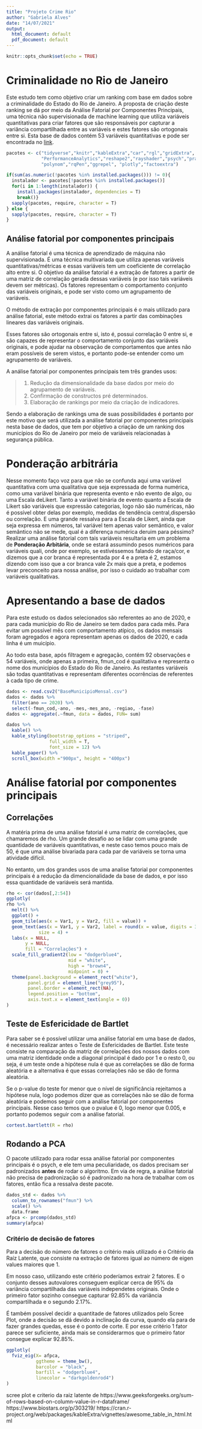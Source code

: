```yaml
---
title: "Projeto Crime Rio"
author: "Gabriela Alves"
date: "14/07/2021"
output:
  html_document: default
  pdf_document: default
---
```


```r
knitr::opts_chunk$set(echo = TRUE)
```

# Criminalidade no Rio de Janeiro
Este estudo tem como objetivo criar um ranking com base em dados sobre a 
criminalidade do Estado do Rio de Janeiro. 
A proposta de criação deste ranking se dá por meio da Análise Fatorial por 
Componentes Principais, uma técnica não supervisionada de machine learning que
utiliza variáveis quantitativas para criar fatores que são responsáveis por 
capturar a variância compartilhada entre as variáveis e estes fatores são
ortogonais entre si.
Esta base de dados contém 53 variáveis quantitativas e pode ser encontrada no 
[link](https://www.ispdados.rj.gov.br:4432/estatistica.html). 


``` r

pacotes <- c("tidyverse","knitr","kableExtra","car","rgl","gridExtra",
             "PerformanceAnalytics","reshape2","rayshader","psych","pracma",
             "polynom","rqPen","ggrepel", "plotly","factoextra")

if(sum(as.numeric(!pacotes %in% installed.packages())) != 0){
  instalador <- pacotes[!pacotes %in% installed.packages()]
  for(i in 1:length(instalador)) {
    install.packages(instalador, dependencies = T)
    break()}
  sapply(pacotes, require, character = T)  
} else {
  sapply(pacotes, require, character = T) 
}

````
## Análise fatorial por componentes principais
A análise fatorial é uma técnica de aprendizado de máquina não supervisionada.
É uma técnica multivariada que utiliza apenas variáveis quantitativas/métricas
e essas variáveis tem um coeficiente de correlação alto entre si. 
O objetivo da análise fatorial é a extração de fatores a partir de uma matriz de
correlação gerada  dessas variáveis (e por isso tais variáveis devem ser métricas). 
Os fatores representam o comportamento conjunto das variáveis originais, e pode
ser visto como um agrupamento de variáveis.

O método de extração por componentes principais é o mais utilizado para análise
fatorial, este método extrai os fatores a partir das combinações lineares das
variáveis originais.


Esses fatores são ortogonais entre si, isto é, possui correlação 0 entre si, e 
são capazes de representar o comportamento conjunto das variáveis originais, e
pode ajudar na observação de comportamentos  que antes não eram possíveis de 
serem vistos, e portanto pode-se entender como um agrupamento de variáveis.

A análise fatorial por componentes principais tem três grandes usos:

>   1) Redução da dimensionalidade da base dados por meio do agrupamento de variáveis.
>   2) Confirmação de constructos pré determinados.
>   3) Elaboração de rankings por meio da criação de indicadores.

Sendo a elaboração de rankings uma de suas possibilidades é portanto por este
motivo que será utilizada a análise fatorial por componentes principais nesta 
base de dados, que tem por objetivo a criação de um ranking dos municípios do
Rio de Janeiro por meio de variáveis relacionadas à segurança pública.

# Ponderação arbitrária
Nesse momento faço voz para que não se confunda aqui uma variável quantitativa com 
uma qualitativa que seja expressada de forma numérica, como uma variável binária
que representa evento e não evento de algo, ou uma Escala deLikert. 
Tanto a variável binária de evento quanto a Escala de Likert são variáveis
que expressão categorias, logo não são numéricas, não é possível obter delas 
por exemplo, medidas de tendência central,dispersão ou correlação. 
E uma grande ressalva para a Escala de Likert, ainda que seja expressa em números, 
tal variável tem apenas valor semântico, e valor semântico não se mede, 
qual é a diferença numérica deruim para péssimo? Realizar uma análise fatorial
com tais variáveis resultaria em um problema de **Ponderação Arbitária**, onde 
se estará assumindo pesos numéricos para variáveis quali, onde por exemplo, se
estívéssemos falando de raça/cor, e dizemos que a cor branca é representada por
4 e a preta é 2, estamos dizendo com isso que a cor branca vale 2x mais que a 
preta, e podemos levar preconceito para nossa análise, por isso o cuidado ao
trabalhar com variáveis qualitativas.


# Apresentando a base de dados

Para este estudo os dados selecionados são referentes ao ano de 2020, e para cada
município do Rio de Janeiro se tem dados para cada mês. Para evitar um possível
mês com comportamento atípico, os dados mensais foram agregados e agora representam
apenas os dados de 2020, e cada linha é um muicípio.


Ao todo esta base, após filtragem e agregação, contém 92 observações e 54 variáveis, 
onde apenas a primeira, fmun_cod é qualitativa e representa o nome dos municípios
do Estado do Rio de Janeiro. As restantes variáveis são todas quantitativas e 
representam diferentes ocorrências de referentes à cada tipo de crime. 


```r


dados <- read.csv2("BaseMunicipioMensal.csv")
dados <- dados %>%
  filter(ano == 2020) %>%
  select(-fmun_cod,-ano, -mes,-mes_ano, -regiao, -fase)
dados <- aggregate(.~fmun, data = dados, FUN= sum)

dados %>%
  kable() %>%
  kable_styling(bootstrap_options = "striped",
                full_width = T,
                font_size = 12) %>% 
  kable_paper() %>%
  scroll_box(width ="900px", height = "400px")

```
# Análise fatorial por componentes principais
## Correlações
A matéria prima de uma análise  fatorial é uma matriz de correlações, que chamaremos
de rho. Um grande desafio ao se lidar com uma grande quantidade de variáveis 
quantitativas, e neste caso temos pouco mais de 50, é que uma análise bivariada
para cada par de variáveis se torna uma atividade difícil.

No entanto, um dos grandes usos de uma analise fatorial por componentes principais
é a redução da dimencionalidade da base de dados, e por isso essa quantidade de 
variáveis será mantida.

```r
rho <- cor(dados[,2:54])
ggplotly(
rho %>% 
  melt() %>% 
  ggplot() +
  geom_tile(aes(x = Var1, y = Var2, fill = value)) +
  geom_text(aes(x = Var1, y = Var2, label = round(x = value, digits = 3)),
            size = 4) +
  labs(x = NULL,
       y = NULL,
       fill = "Correlações") +
  scale_fill_gradient2(low = "dodgerblue4", 
                       mid = "white", 
                       high = "brown4",
                       midpoint = 0) +
  theme(panel.background = element_rect("white"),
        panel.grid = element_line("grey95"),
        panel.border = element_rect(NA),
        legend.position = "bottom",
        axis.text.x = element_text(angle = 0))
)
```

## Teste de Esfericidade de Bartlet
Para saber se é possível utilizar uma análise fatorial em uma base de dados, é 
necessário realizar antes o Teste de Esfericidades de Bartlet. Este teste consiste
na comparação da matriz de correlações dos nossos dados com uma matriz identidade
onde a diagonal principal é dado por 1 e o resto 0, ou seja, é um teste onde a 
hipótese nula é que as correlações se dão de forma aleatória e a alternativa
é que essas correlações não se dão de forma aleatória.

Se o p-value do teste for menor que o nível de significância rejeitamos a hipótese
nula, logo podemos dizer que as correlações não se dão de forma aleatória e podemos
seguir com a análise fatorial por componentes principais. Nesse caso temos que
o pvalue é 0, logo menor que 0.005, e portanto podemos seguir com a análise 
fatorial.

```r

cortest.bartlett(R = rho)

```
## Rodando a PCA
O pacote utilizado para rodar essa análise fatorial por componentes principais é
o psych, e ele tem uma peculiaridade, os dados precisam ser padronizados **antes**
de rodar o algoritmo. Em via de regra, a análise fatorial não precisa de padronização
só é padronizado na hora de trabalhar com os fatores, então fica a ressalva deste
pacote.

``` r

dados_std <- dados %>%
  column_to_rownames("fmun") %>%
  scale() %>%
  data.frame
afpca <- prcomp(dados_std)
summary(afpca)
```

### Critério de decisão de fatores
Para a decisão do número de fatores o critério mais utilizado é o Critério da 
Raíz Latente, que consiste na extração de fatores igual ao número de eigen
values maiores que 1. 

Em nosso caso, utilizando este critério poderíamos extrair 2 fatores. E o 
conjunto desses autovalores conseguem explicar cerca de 95% da variância compartilhada
das  variáveis independetes originais. Onde o primeiro fator sozinho consegue
capturar 92.85% da variância compartilhada e o segundo 2.17%.

É também possível decidir a quantitade de fatores utilizados pelo Scree Plot,
onde a decisão se dá devido a inclinação da curva, quando ela para de fazer grandes
quedas, esse é o ponto de corte. E por esse critério 1 fator parece ser suficiente,
ainda mais se considerarmos que o primeiro fator consegue explicar 92.85%.

```r

ggplotly(
  fviz_eig(X= afpca,
           ggtheme = theme_bw(),
           barcolor = "black",
           barfill = "dodgerblue4",
           linecolor = "darkgoldenrod4")
)
```


scree plot e criterio da raiz latente de 
https://www.geeksforgeeks.org/sum-of-rows-based-on-column-value-in-r-dataframe/
https://www.biostars.org/p/303219/
https://cran.r-project.org/web/packages/kableExtra/vignettes/awesome_table_in_html.html
